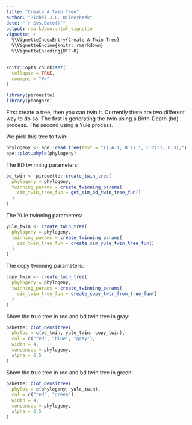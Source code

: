 ```yaml
---
title: "Create A Twin Tree"
author: "Richèl J.C. Bilderbeek"
date: "`r Sys.Date()`"
output: rmarkdown::html_vignette
vignette: >
  %\VignetteIndexEntry{Create A Twin Tree}
  %\VignetteEngine{knitr::rmarkdown}
  %\VignetteEncoding{UTF-8}
---
```


```r
knitr::opts_chunk$set(
  collapse = TRUE,
  comment = "#>"
)
```

```r
library(pirouette)
library(phangorn)
```

First create a tree, then you can twin it. Currently there are two different way to do so.
The first is generating the twin using a Birth-Death (bd) process. The second using a Yule process.

We pick this tree to twin:

```r
phylogeny <- ape::read.tree(text = "(((A:1, B:1):1, C:2):1, D:3);")
ape::plot.phylo(phylogeny)
```

The BD twinning parameters:

```r
bd_twin <- pirouette::create_twin_tree(
  phylogeny = phylogeny,
  twinning_params = create_twinning_params(
    sim_twin_tree_fun = get_sim_bd_twin_tree_fun()
  )
)
```

The Yule twinning parameters:

```r
yule_twin <- create_twin_tree(
  phylogeny = phylogeny,
  twinning_params = create_twinning_params(
    sim_twin_tree_fun = create_sim_yule_twin_tree_fun()
  )
)
```

The copy twinning parameters:

```r
copy_twin <- create_twin_tree(
  phylogeny = phylogeny,
  twinning_params = create_twinning_params(
    sim_twin_tree_fun = create_copy_twtr_from_true_fun()
  )
)
```

Show the true tree in red and bd twin tree in gray:

```r
babette::plot_densitree(
  phylos = c(bd_twin, yule_twin, copy_twin),
  col = c("red", "blue", "gray"),
  width = 4,
  consensus = phylogeny,
  alpha = 0.5
)
```

Show the true tree in red and bd twin tree in green:

```r
babette::plot_densitree(
  phylos = c(phylogeny, yule_twin),
  col = c("red", "green"),
  width = 4,
  consensus = phylogeny,
  alpha = 0.5
)
```
